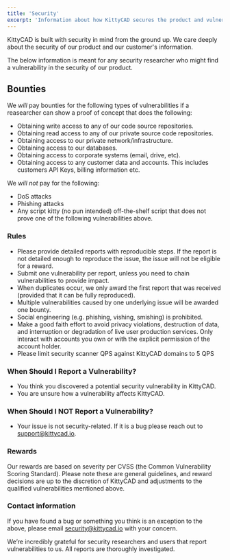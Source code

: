 ```yaml
---
title: 'Security'
excerpt: 'Information about how KittyCAD secures the product and vulnerability discolsure.'
---
```


KittyCAD is built with security in mind from the ground up. We care deeply about
the security of our product and our customer's information.

The below information is meant for any security researcher who might find
a vulnerability in the security of our product.

## Bounties

We _will_ pay bounties for the following types of vulnerabilities if a reasearcher
can show a proof of concept that does the following:

- Obtaining write access to any of our code source repositories.
- Obtaining read access to any of our private source code repositories.
- Obtaining access to our private network/infrastructure.
- Obtaining access to our databases.
- Obtaining access to corporate systems (email, drive, etc).
- Obtaining access to any customer data and accounts. This includes customers API Keys, billing information etc.

We _will not_ pay for the following:

- DoS attacks
- Phishing attacks
- Any script kitty (no pun intended) off-the-shelf script that does not prove
    one of the following vulnerabilities above.

### Rules

- Please provide detailed reports with reproducible steps. If the report is not detailed enough to reproduce the issue, the issue will not be eligible for a reward.
- Submit one vulnerability per report, unless you need to chain vulnerabilities to provide impact.
- When duplicates occur, we only award the first report that was received (provided that it can be fully reproduced).
- Multiple vulnerabilities caused by one underlying issue will be awarded one bounty.
- Social engineering (e.g. phishing, vishing, smishing) is prohibited.
- Make a good faith effort to avoid privacy violations, destruction of data, and interruption or degradation of live user production services. Only interact with accounts you own or with the explicit permission of the account holder.
- Please limit security scanner QPS against KittyCAD domains to 5 QPS

### When Should I Report a Vulnerability?

- You think you discovered a potential security vulnerability in KittyCAD.
- You are unsure how a vulnerability affects KittyCAD. 

### When Should I NOT Report a Vulnerability?

- Your issue is not security-related. If it is a bug please reach out to [support@kittycad.io](mailto:support@kittycad.io).

### Rewards

Our rewards are based on severity per CVSS (the Common Vulnerability Scoring Standard). Please note these are general guidelines, and reward decisions are up to the discretion of KittyCAD and adjustments to the qualified vulnerabilities mentioned above. 

### Contact information

If you have found a bug or something you think is an exception to the above, please email
[security@kittycad.io](mailto:security@kittycad.io) with your concern.

We’re incredibly grateful for security researchers and users that report vulnerabilities to us. 
All reports are thoroughly investigated.

